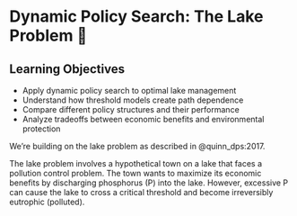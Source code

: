 # Dynamic Policy Search: The Lake Problem 📝 {.unnumbered}

## Learning Objectives {.unnumbered}

- Apply dynamic policy search to optimal lake management
- Understand how threshold models create path dependence
- Compare different policy structures and their performance
- Analyze tradeoffs between economic benefits and environmental protection

We're building on the lake problem as described in @quinn_dps:2017.

The lake problem involves a hypothetical town on a lake that faces a pollution control problem.
The town wants to maximize its economic benefits by discharging phosphorus (P) into the lake.
However, excessive P can cause the lake to cross a critical threshold and become irreversibly eutrophic (polluted).
